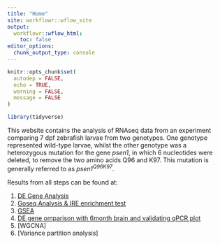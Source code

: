 ```yaml
---
title: "Home"
site: workflowr::wflow_site
output:
  workflowr::wflow_html:
    toc: false
editor_options:
  chunk_output_type: console
---
```


```r
knitr::opts_chunk$set(
  autodep = FALSE,
  echo = TRUE,
  warning = FALSE,
  message = FALSE
)
```

```r
library(tidyverse)
```

This website contains the analysis of RNAseq data from an experiment comparing 7 dpf zebrafish larvae from two genotypes.
One genotype represented wild-type larvae, whilst the other genotype was a heterozygous mutation for the gene *psen1*, in which 6 nucleotides were deleted, to remove the two amino acids Q96 and K97.
This mutation is generally referred to as *psen1^Q96K97^*.

Results from all steps can be found at:

1. [DE Gene Analysis](1_DE_gene_analysis.html)
2. [Goseq Analysis & IRE enrichment test](2_Goseq_analysis_and_IRE_enrichment_test.html)
3. [GSEA](3_GSEA.html)
4. [DE gene omparison with 6month brain and validating qPCR plot](4_DE_gene_comparison_with_6month_brain_and_validating_qPCR_plot.html)
5. [WGCNA]
6. [Variance partition analysis]

